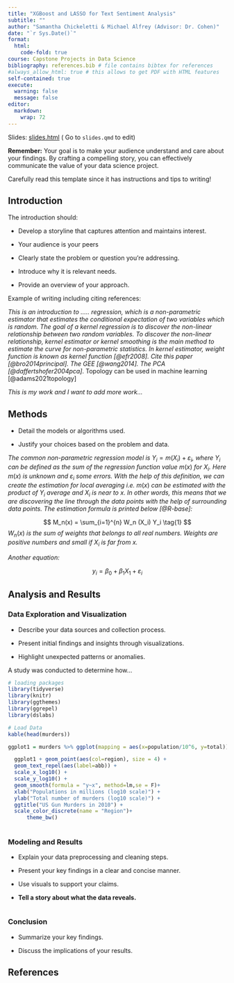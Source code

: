 ```yaml
---
title: "XGBoost and LASSO for Text Sentiment Analysis"
subtitle: ""
author: "Samantha Chickeletti & Michael Alfrey (Advisor: Dr. Cohen)"
date: "`r Sys.Date()`"
format:
  html:
    code-fold: true
course: Capstone Projects in Data Science
bibliography: references.bib # file contains bibtex for references
#always_allow_html: true # this allows to get PDF with HTML features
self-contained: true
execute: 
  warning: false
  message: false
editor: 
  markdown: 
    wrap: 72
---
```


Slides: [slides.html](slides.html){target="_blank"} ( Go to `slides.qmd`
to edit)

::: callout-important
**Remember:** Your goal is to make your audience understand and care
about your findings. By crafting a compelling story, you can effectively
communicate the value of your data science project.

Carefully read this template since it has instructions and tips to
writing!
:::

## Introduction

The introduction should:

-   Develop a storyline that captures attention and maintains interest.

-   Your audience is your peers

-   Clearly state the problem or question you're addressing.

<!-- -->

-   Introduce why it is relevant needs.

-   Provide an overview of your approach.

Example of writing including citing references:

*This is an introduction to ..... regression, which is a non-parametric
estimator that estimates the conditional expectation of two variables
which is random. The goal of a kernel regression is to discover the
non-linear relationship between two random variables. To discover the
non-linear relationship, kernel estimator or kernel smoothing is the
main method to estimate the curve for non-parametric statistics. In
kernel estimator, weight function is known as kernel function
[@efr2008]. Cite this paper [@bro2014principal]. The GEE [@wang2014].
The PCA [@daffertshofer2004pca]*. Topology can be used in machine learning [@adams2021topology]

*This is my work and I want to add more work...*

## Methods

-   Detail the models or algorithms used.

-   Justify your choices based on the problem and data.

*The common non-parametric regression model is*
$Y_i = m(X_i) + \varepsilon_i$*, where* $Y_i$ *can be defined as the sum
of the regression function value* $m(x)$ *for* $X_i$*. Here* $m(x)$ *is
unknown and* $\varepsilon_i$ *some errors. With the help of this
definition, we can create the estimation for local averaging i.e.*
$m(x)$ *can be estimated with the product of* $Y_i$ *average and* $X_i$
*is near to* $x$*. In other words, this means that we are discovering
the line through the data points with the help of surrounding data
points. The estimation formula is printed below [@R-base]:*

$$
M_n(x) = \sum_{i=1}^{n} W_n (X_i) Y_i  \tag{1}
$$$W_n(x)$ *is the sum of weights that belongs to all real numbers.
Weights are positive numbers and small if* $X_i$ *is far from* $x$*.*


*Another equation:*

$$
y_i = \beta_0 + \beta_1 X_1 +\varepsilon_i
$$

## Analysis and Results

### Data Exploration and Visualization

-   Describe your data sources and collection process.

-   Present initial findings and insights through visualizations.

-   Highlight unexpected patterns or anomalies.

A study was conducted to determine how...

```r
# loading packages 
library(tidyverse)
library(knitr)
library(ggthemes)
library(ggrepel)
library(dslabs)
```

```r
# Load Data
kable(head(murders))

ggplot1 = murders %>% ggplot(mapping = aes(x=population/10^6, y=total)) 

  ggplot1 + geom_point(aes(col=region), size = 4) +
  geom_text_repel(aes(label=abb)) +
  scale_x_log10() +
  scale_y_log10() +
  geom_smooth(formula = "y~x", method=lm,se = F)+
  xlab("Populations in millions (log10 scale)") + 
  ylab("Total number of murders (log10 scale)") +
  ggtitle("US Gun Murders in 2010") +
  scale_color_discrete(name = "Region")+
      theme_bw()
  

```

### Modeling and Results

-   Explain your data preprocessing and cleaning steps.

-   Present your key findings in a clear and concise manner.

-   Use visuals to support your claims.

-   **Tell a story about what the data reveals.**

```r

```

### Conclusion

-   Summarize your key findings.

-   Discuss the implications of your results.

## References
